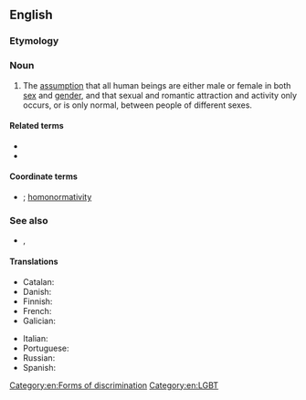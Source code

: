 ==English==

===Etymology===
{{prefix|en|hetero|normativity}}

===Noun===
{{en-noun|~}}

# The [[assumption]] that all human beings are either male or female in both [[sex]] and [[gender]], and that sexual and romantic attraction and activity only occurs, or is only normal, between people of different sexes.

====Related terms====
* {{l|en|heteronormative}}
* {{l|en|heterosexism}}

====Coordinate terms====
* {{l|en|cisnormativity}}; [[homonormativity]] {{q|see there for more}}

===See also===
* {{l|en|cisnormative}}, {{l|en|homonormative}}

====Translations====
{{trans-top|heteronormativity}}
* Catalan: {{t|ca|heteronormativitat|f}}
* Danish: {{t|da|heteronormativitet|c}}
* Finnish: {{t+|fi|heteronormatiivisuus}}
* French: {{t+|fr|hétéronormativité|f}}
* Galician: {{t|gl|heteronormatividade|f}}
{{trans-mid}}
* Italian: {{t|it|eteronormatività|f}}
* Portuguese: {{t|pt|heteronormatividade|f}}
* Russian: {{t+|ru|гетеронормати́вность|f}}
* Spanish: {{t+|es|heteronormatividad|f}}
{{trans-bottom}}

[[Category:en:Forms of discrimination]]
[[Category:en:LGBT]]